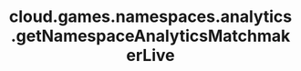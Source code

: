 ---
title: "cloud.games.namespaces.analytics.getNamespaceAnalyticsMatchmakerLive"
openapi: "GET /games/{game_id}/namespaces/{namespace_id}/analytics/matchmaker/live"
---